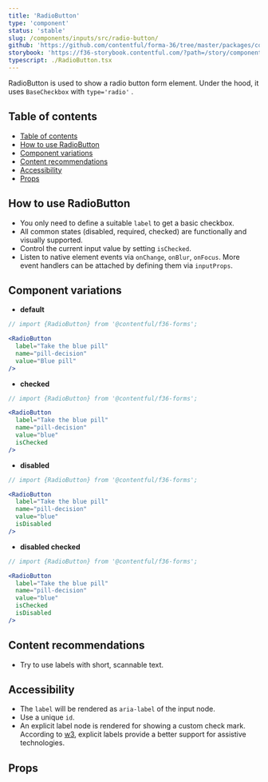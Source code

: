 ```yaml
---
title: 'RadioButton'
type: 'component'
status: 'stable'
slug: /components/inputs/src/radio-button/
github: 'https://github.com/contentful/forma-36/tree/master/packages/components/inputs/src/radio-button'
storybook: 'https://f36-storybook.contentful.com/?path=/story/components-radiobutton--default'
typescript: ./RadioButton.tsx
---
```


RadioButton is used to show a radio button form element. Under the hood, it uses `BaseCheckbox` with `type='radio'` .

## Table of contents

- [Table of contents](#table-of-contents)
- [How to use RadioButton](#how-to-use-radiobutton)
- [Component variations](#component-variations)
- [Content recommendations](#content-recommendations)
- [Accessibility](#accessibility)
- [Props](#props)

## How to use RadioButton

- You only need to define a suitable `label` to get a basic checkbox.
- All common states (disabled, required, checked) are functionally and visually supported.
- Control the current input value by setting `isChecked`.
- Listen to native element events via `onChange`, `onBlur`, `onFocus`. More event handlers can be attached by defining them via `inputProps`.

## Component variations

- **default**

```jsx
// import {RadioButton} from '@contentful/f36-forms';

<RadioButton
  label="Take the blue pill"
  name="pill-decision"
  value="Blue pill"
/>
```

- **checked**

```jsx
// import {RadioButton} from '@contentful/f36-forms';

<RadioButton
  label="Take the blue pill"
  name="pill-decision"
  value="blue"
  isChecked
/>
```

- **disabled**

```jsx
// import {RadioButton} from '@contentful/f36-forms';

<RadioButton
  label="Take the blue pill"
  name="pill-decision"
  value="blue"
  isDisabled
/>
```

- **disabled checked**

```jsx
// import {RadioButton} from '@contentful/f36-forms';

<RadioButton
  label="Take the blue pill"
  name="pill-decision"
  value="blue"
  isChecked
  isDisabled
/>
```

## Content recommendations

- Try to use labels with short, scannable text.

## Accessibility

- The `label` will be rendered as `aria-label` of the input node.
- Use a unique `id`.
- An explicit label node is rendered for showing a custom check mark. According to [w3](https://www.w3.org/WAI/tutorials/forms/labels/#associating-labels-implicitly), explicit labels provide a better support for assistive technologies.

## Props


<Props of="RadioButton" />
